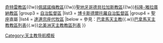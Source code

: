 {{Navbox
|name =巴拿馬天主教教區
|title =巴拿馬天主教教區
|style = width: 450px
|group1 = [[總教區]]
|list1 = [[天主教巴拿馬城總教區|巴拿馬城總教區]]
|group2 =  [[教區]]
|list2 =[[天主教戴維教區|戴維教區]]{{!w}}[[天主教奇特雷教區|奇特雷教區]]{{!w}}[[天主教佩諾諾梅教區|佩諾諾梅教區]]{{!w}}[[天主教聖地牙哥德貝拉加斯教區|聖地牙哥德貝拉加斯教區]]{{!w}}[[天主教科隆-雅拉庫納教區|科隆-雅拉庫納教區]]
|group3 = [[自治監督區]]
|list3 = [[天主教博卡斯德爾托羅自治監督區|博卡斯德爾托羅自治監督區]]
|group4 = [[聖座]]直屬
|list4 = [[天主教達連宗座代牧區|達連宗座代牧區]]
|below = 參見：[[巴拿馬天主教]]{{.w}}[[巴拿馬天主教教區列表]]{{.w}}[[北美洲天主教教區列表]]
}}<noinclude>
[[Category:天主教导航模板]]
</noinclude>